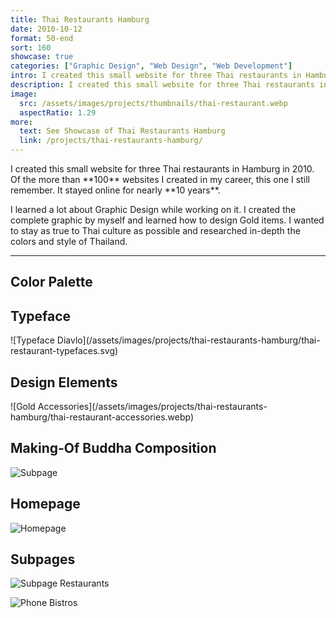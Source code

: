 ```yaml
---
title: Thai Restaurants Hamburg
date: 2010-10-12
format: 50-end
sort: 160
showcase: true
categories: ["Graphic Design", "Web Design", "Web Development"]
intro: I created this small website for three Thai restaurants in Hamburg in 2010. It was online for nearly ten years and I had a lot of fun creating it.
description: I created this small website for three Thai restaurants in Hamburg in 2010.
image:
  src: /assets/images/projects/thumbnails/thai-restaurant.webp
  aspectRatio: 1.29
more:
  text: See Showcase of Thai Restaurants Hamburg
  link: /projects/thai-restaurants-hamburg/
---
```


<ProjectIntro>
I created this small website for three Thai restaurants in Hamburg in 2010. Of the more than **100** websites I created in my career, this one I still remember. It stayed online for nearly **10 years**.

I learned a lot about Graphic Design while working on it. I created the complete graphic by myself and learned how to design Gold items. I wanted to stay as true to Thai culture as possible and researched in-depth the colors and style of Thailand.

</ProjectIntro>

---

## Color Palette

<ColorStack>
  <ColorSwatch color="#241701" />
  <ColorSwatch color="#4B2E01" />
  <ColorSwatch color="#6B3920" />
  <ColorSwatch color="#C2BC8D" />
  <ColorSwatch color="#D8BB34" />
</ColorStack>

## Typeface

<DisplayBox class="[&_img]:!bg-[#13110B]">
  ![Typeface Diavlo](/assets/images/projects/thai-restaurants-hamburg/thai-restaurant-typefaces.svg)
</DisplayBox>

## Design Elements

<DisplayBox class="[&_img]:!bg-[#13110B]">
  ![Gold
  Accessories](/assets/images/projects/thai-restaurants-hamburg/thai-restaurant-accessories.webp)
</DisplayBox>

## Making-Of Buddha Composition

![Subpage](/assets/images/projects/thai-restaurants-hamburg/thai-restaurant-making-of-buddha.webp)

## Homepage

![Homepage](/assets/images/projects/thai-restaurants-hamburg/thai-restaurant-homepage.webp)

## Subpages

![Subpage Restaurants](/assets/images/projects/thai-restaurants-hamburg/thai-restaurant-restaurants.webp)

![Phone Bistros](/assets/images/projects/thai-restaurants-hamburg/thai-restaurant-bistros.webp)
